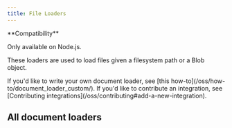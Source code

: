 ```yaml
---
title: File Loaders
---
```


<Tip>
**Compatibility**

Only available on Node.js.
</Tip>

These loaders are used to load files given a filesystem path or a Blob object.

<Info>
If you'd like to write your own document loader, see [this how-to](/oss/how-to/document_loader_custom/). If you'd like to contribute an integration, see [Contributing integrations](/oss/contributing#add-a-new-integration).
</Info>

## All document loaders

<Columns cols={3}>
  <Card
    title="Multiple individual files"
    icon="link"
    href="/oss/integrations/document_loaders/file_loaders/multi_file"
    arrow="true"
    cta="View guide"
  >
  </Card>
  <Card
    title="ChatGPT files"
    icon="link"
    href="/oss/integrations/document_loaders/file_loaders/chatgpt"
    arrow="true"
    cta="View guide"
  >
  </Card>
  <Card
    title="CSV"
    icon="link"
    href="/oss/integrations/document_loaders/file_loaders/csv"
    arrow="true"
    cta="View guide"
  >
  </Card>
  <Card
    title="DirectoryLoader"
    icon="link"
    href="/oss/integrations/document_loaders/file_loaders/directory"
    arrow="true"
    cta="View guide"
  >
  </Card>
  <Card
    title="Docx files"
    icon="link"
    href="/oss/integrations/document_loaders/file_loaders/docx"
    arrow="true"
    cta="View guide"
  >
  </Card>
  <Card
    title="EPUB files"
    icon="link"
    href="/oss/integrations/document_loaders/file_loaders/epub"
    arrow="true"
    cta="View guide"
  >
  </Card>
  <Card
    title="JSON files"
    icon="link"
    href="/oss/integrations/document_loaders/file_loaders/json"
    arrow="true"
    cta="View guide"
  >
  </Card>
  <Card
    title="JSONLines files"
    icon="link"
    href="/oss/integrations/document_loaders/file_loaders/jsonlines"
    arrow="true"
    cta="View guide"
  >
  </Card>
  <Card
    title="Notion markdown export"
    icon="link"
    href="/oss/integrations/document_loaders/file_loaders/notion_markdown"
    arrow="true"
    cta="View guide"
  >
  </Card>
  <Card
    title="Open AI Whisper Audio"
    icon="link"
    href="/oss/integrations/document_loaders/file_loaders/openai_whisper_audio"
    arrow="true"
    cta="View guide"
  >
  </Card>
  <Card
    title="PDFLoader"
    icon="link"
    href="/oss/integrations/document_loaders/file_loaders/pdf"
    arrow="true"
    cta="View guide"
  >
  </Card>
  <Card
    title="PPTX files"
    icon="link"
    href="/oss/integrations/document_loaders/file_loaders/pptx"
    arrow="true"
    cta="View guide"
  >
  </Card>
  <Card
    title="Subtitles"
    icon="link"
    href="/oss/integrations/document_loaders/file_loaders/subtitles"
    arrow="true"
    cta="View guide"
  >
  </Card>
  <Card
    title="TextLoader"
    icon="link"
    href="/oss/integrations/document_loaders/file_loaders/text"
    arrow="true"
    cta="View guide"
  >
  </Card>
  <Card
    title="Unstructured"
    icon="link"
    href="/oss/integrations/document_loaders/file_loaders/unstructured"
    arrow="true"
    cta="View guide"
  >
  </Card>
</Columns>

